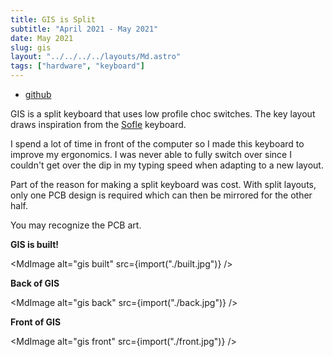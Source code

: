 ```yaml
---
title: GIS is Split
subtitle: "April 2021 - May 2021"
date: May 2021
slug: gis
layout: "../../../../layouts/Md.astro"
tags: ["hardware", "keyboard"]
---
```



- [github](https://github.com/ec965/GIS)

GIS is a split keyboard that uses low profile choc switches. The key layout
draws inspiration from the
[Sofle](https://github.com/josefadamcik/SofleKeyboard) keyboard.

I spend a lot of time in front of the computer so I made this keyboard to
improve my ergonomics. I was never able to fully switch over since I couldn't
get over the dip in my typing speed when adapting to a new layout.

Part of the reason for making a split keyboard was cost. With split layouts,
only one PCB design is required which can then be mirrored for the other half.

You may recognize the PCB art.

**GIS is built!**

<MdImage alt="gis built" src={import("./built.jpg")} />

**Back of GIS**

<MdImage alt="gis back" src={import("./back.jpg")} />

**Front of GIS**

<MdImage alt="gis front" src={import("./front.jpg")} />
